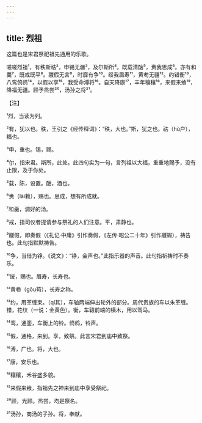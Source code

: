 ```yaml
---
---
---
```

title: 烈祖
---







这篇也是宋君祭祀祖先通用的乐歌。

嗟嗟烈祖¹，有秩斯祜²，申锡无疆³，及尔斯所⁴。既载清酤⁵，赉我思成⁶。亦有和羹⁷，既戒既平⁸。鬷假无言⁹，时靡有争¹⁰。绥我眉寿¹¹，黄耇无疆¹²。约错衡¹³，八鸾鸧鸧¹⁴，以假以享¹⁵，我受命溥将¹⁶。自天降康¹⁷，丰年穰穰¹⁸，来假来飨¹⁹，降福无疆。顾予烝尝²⁰，汤孙之将²¹。





【注】


¹烈，当读为列。

²有，犹以也。秩，王引之《经传释词》：“秩，大也。”斯，犹之也。祜（hù户），福也。

³申，重也。锡，赐。

⁴尔，指宋君。斯所，此处。此四句实为一句，言列祖以大福，重重地赐予，没有止限，及于你处。

⁵载，陈，设置。酤，酒也。

⁶赉（lài赖），赐也。思成，想有所成就。

⁷和羹，调好的汤。

⁸戒，指司仪者提请参与祭礼的人们注意。平，肃静也。

⁹鬷假，即奏假（《礼记·中庸》引作奏假，《左传·昭公二十年》引作鬷嘏），祷告也。此句指默默祷告。

¹⁰争，当借为铮。《说文》：“铮，金声也。”此指乐器的声音。此句指祈祷时不奏乐。

¹¹绥，赐也。眉寿，长寿也。

¹²黄耇（gǒu苟），长寿之称。

¹³约，用革缠束。（qí其），车轴两端伸出轮外的部分。周代贵族的车以朱革缠。错，花纹（一说：金黄色）。衡，车辕前端的横木，用以驾马。

¹⁴鸾，通銮，车衡上的铃。鸧鸧，铃声。

¹⁵假，通格，来到。享，致祭。此言宋君到庙中致祭。

¹⁶溥，广也。将，大也。

¹⁷康，安乐也。

¹⁸穰穰，禾谷盛多貌。

¹⁹来假来飨，指祖先之神来到庙中享受祭祀。

²⁰顾，光顾。烝尝，均是祭名。

²¹汤孙，商汤的子孙。将，奉献。